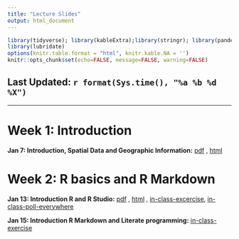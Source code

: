 ```yaml
---
title: "Lecture Slides"
output: html_document
---
```


```r
library(tidyverse); library(kableExtra);library(stringr); library(pander)
library(lubridate)
options(knitr.table.format = "html", knitr.kable.NA = '') 
knitr::opts_chunk$set(echo=FALSE, message=FALSE, warning=FALSE) 
```

## Last Updated: `r format(Sys.time(), "%a %b %d %X")` {.tabset .tabset-fade .tabset-pills}

---

# Week 1: Introduction

**Jan 7: Introduction, Spatial Data and Geographic Information:** [pdf](lectures/01_introduction.pdf){target="_blank"} , [html](lectures/01_introduction/index.html){target="_blank"}

# Week 2: R basics and R Markdown

**Jan 13: Introduction R and R Studio:** [pdf](lectures/02_Rbasics.pdf){target="_blank"} , [html](lectures/02_Rbasics/index.html){target="_blank"} , [in-class-excercise](lectures/02_datatypes_inclass.html){target="_blank"},
[in-class-poll-everywhere](lectures/in_class_quiz.pdf){target="_blank"}

**Jan 15: Introduction R Markdown and Literate programming:** [in-class-exercise](lectures/03_Rmarkdown/03_Rmarkdown_inclass.zip){target="_blank"}